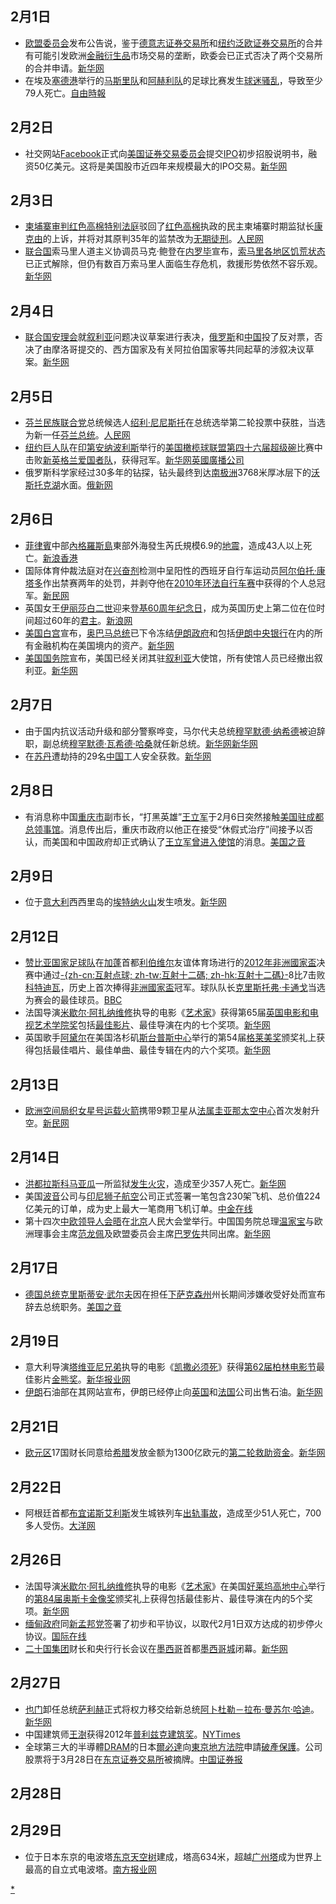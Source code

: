 {{monthInNews|2012|2}}

== 2月1日 ==
* [[欧盟委员会|欧盟委员会]]发布公告说，鉴于[[德意志证券交易所|德意志证券交易所]]和[[纽约泛欧证券交易所|纽约泛欧证券交易所]]的合并有可能引发欧洲[[金融衍生品|金融衍生品]]市场交易的垄断，欧委会已正式否决了两个交易所的合并申请。[http://news.xinhuanet.com/world/2012-02/01/c_111478182.htm 新华网]
* 在埃及[[塞德港|塞德港]]举行的[[马斯里足球俱乐部|马斯里队]]和[[阿赫利体育俱乐部|阿赫利队]]的足球比赛发生[[塞德港球迷骚乱|球迷骚乱]]，导致至少79人死亡。[http://iservice.libertytimes.com.tw/liveNews/news.php?no=598705&type=%E5%9C%8B%E9%9A%9B 自由時報]{{dead link|date=十一月 2017 |bot=InternetArchiveBot }}

== 2月2日 ==
* 社交网站[[Facebook|Facebook]]正式向[[美国证券交易委员会|美国证券交易委员会]]提交[[IPO|IPO]]初步招股说明书，融资50亿美元。这将是美国股市近四年来规模最大的IPO交易。[http://news.xinhuanet.com/tech/2012-02/02/c_122645077.htm 新华网]{{Wayback|url=http://news.xinhuanet.com/tech/2012-02/02/c_122645077.htm |date=20140702175853 }}

== 2月3日 ==
* [[柬埔寨法院特別法庭|柬埔寨审判红色高棉特别法庭]]驳回了[[红色高棉|红色高棉]]执政的民主柬埔寨时期监狱长[[康克由|康克由]]的上诉，并将对其原判35年的监禁改为[[无期徒刑|无期徒刑]]。[http://world.people.com.cn/GB/57507/17018199.html 人民网]{{Wayback|url=http://world.people.com.cn/GB/57507/17018199.html |date=20200214075503 }}
* [[联合国|联合国]]索马里人道主义协调员马克·鲍登在[[内罗毕|内罗毕]]宣布，[[2011年非洲之角饥荒|索马里各地区饥荒状态]]已正式解除，但仍有数百万索马里人面临生存危机，救援形势依然不容乐观。[http://news.xinhuanet.com/world/2012-02/03/c_111485868.htm 新华网]

== 2月4日 ==
* [[联合国安理会|联合国安理会]]就[[叙利亚|叙利亚]]问题决议草案进行表决，[[俄罗斯|俄罗斯]]和[[中国|中国]]投了反对票，否决了由摩洛哥提交的、西方国家及有关阿拉伯国家等共同起草的涉叙决议草案。[http://news.xinhuanet.com/mil/2012-02/06/c_122662734.htm 新华网]{{Wayback|url=http://news.xinhuanet.com/mil/2012-02/06/c_122662734.htm |date=20120209141203 }}

== 2月5日 ==
*[[芬兰民族联合党|芬兰民族联合党]]总统候选人[[绍利·尼尼斯托|绍利·尼尼斯托]]在总统选举第二轮投票中获胜，当选为新一任[[芬兰总统|芬兰总统]]。[http://tv.people.com.cn/GB/166419/17035766.html 人民网]{{Wayback|url=http://tv.people.com.cn/GB/166419/17035766.html |date=20160304063649 }}
*[[纽约巨人|纽约巨人队]]在[[印第安纳波利斯|印第安纳波利斯]]举行的[[美国橄榄球联盟|美国橄榄球联盟]][[第四十六届超级碗|第四十六届超级碗]]比赛中击败[[新英格兰爱国者|新英格兰爱国者队]]，获得冠军。[http://news.xinhuanet.com/sports/2012-02/06/c_122662635.htm 新华网]{{Wayback|url=http://news.xinhuanet.com/sports/2012-02/06/c_122662635.htm |date=20120209063334 }}[http://www.bbc.co.uk/sport/0/american-football/16900513 英國廣播公司]{{Wayback|url=http://www.bbc.co.uk/sport/0/american-football/16900513 |date=20130114153621 }}
*俄罗斯科学家经过30多年的钻探，钻头最终到达[[南极洲|南极洲]]3768米厚冰层下的[[沃斯托克湖|沃斯托克湖]]水面。[https://archive.is/20130424190222/http://rusnews.cn/eguoxinwen/eluosi_keji/20120206/43318758.html 俄新网]

== 2月6日 == 
* [[菲律賓|菲律賓]]中部[[內格羅斯島|內格羅斯島]]東部外海發生芮氏規模6.9的[[2012年內格羅斯地震|地震]]，造成43人以上死亡。[https://web.archive.org/web/20120208230322/http://news.sina.com.hk/news/12/1/1/2569798/1.html 新浪香港]
*国际体育仲裁法庭对在[[兴奋剂|兴奋剂]]检测中呈阳性的西班牙自行车运动员[[阿尔伯托·康塔多|阿尔伯托·康塔多]]作出禁赛两年的处罚，并剥夺他在[[2010年环法自行车赛|2010年环法自行车赛]]中获得的个人总冠军。[http://news.xinmin.cn/rollnews/2012/02/06/13544482.html 新民网]{{Wayback|url=http://news.xinmin.cn/rollnews/2012/02/06/13544482.html |date=20160304202232 }}
* 英国女王[[伊丽莎白二世|伊丽莎白二世]]迎来[[伊利沙伯二世登基鑽禧紀念|登基60周年纪念日]]，成为英国历史上第二位在位时间超过60年的[[英国君主|君主]]。[http://eladies.sina.com.cn/qg/2012/0209/17591123689.shtml 新浪网]{{Wayback|url=http://eladies.sina.com.cn/qg/2012/0209/17591123689.shtml |date=20160304100937 }}
* [[美国白宫|美国白宫]]宣布，[[贝拉克·奥巴马|奥巴马总统]]已下令冻结[[伊朗政府|伊朗政府]]和包括[[伊朗中央银行|伊朗中央银行]]在内的所有金融机构在美国境内的资产。[http://news.xinhuanet.com/world/2012-02/07/c_111494038.htm 新华网]{{Wayback|url=http://news.xinhuanet.com/world/2012-02/07/c_111494038.htm |date=20120210205057 }}
* [[美国国务院|美国国务院]]宣布，美国已经关闭其驻[[叙利亚|叙利亚]]大使馆，所有使馆人员已经撤出叙利亚。[http://news.xinhuanet.com/world/2012-02/07/c_111494110.htm 新华网]{{Wayback|url=http://news.xinhuanet.com/world/2012-02/07/c_111494110.htm |date=20120210004842 }}

== 2月7日 ==
*由于国内抗议活动升级和部分警察哗变，马尔代夫总统[[穆罕默德·纳希德|穆罕默德·纳希德]]被迫辞职，副总统[[穆罕默德·瓦希德·哈桑|穆罕默德·瓦希德·哈桑]]就任新总统。[http://news.xinhuanet.com/world/2012-02/07/c_111496652.htm 新华网][http://news.xinhuanet.com/world/2012-02/09/c_122675886.htm 新华网]{{Wayback|url=http://news.xinhuanet.com/world/2012-02/09/c_122675886.htm |date=20120421193855 }}
* 在[[苏丹|苏丹]]遭劫持的29名[[中国|中国]]工人安全获救。[http://news.xinhuanet.com/world/2012-02/09/c_122680053.htm 新华网]

==2月8日==
*有消息称中国[[重庆市|重庆市]]副市长，“打黑英雄”[[王立军|王立军]]于2月6日突然接触[[美国驻成都总领事馆|美国驻成都总领事馆]]。消息传出后，重庆市政府以他正在接受“休假式治疗”间接予以否认，而美国和中国政府却正式确认了[[王立军事件|王立军曾进入使馆]]的消息。[http://www.voanews.com/chinese/news/20120208-Wang-Lijun-Mystery-139003789.html 美国之音]{{Wayback|url=http://www.voanews.com/chinese/news/20120208-Wang-Lijun-Mystery-139003789.html |date=20120211040719 }}

==2月9日==
* 位于[[意大利|意大利]]西西里岛的[[埃特纳火山|埃特纳火山]]发生喷发。[http://news.xinhuanet.com/photo/2012-02/10/c_122683394.htm 新华网]
==2月12日==
* [[赞比亚国家足球队|赞比亚国家足球队]]在[[加蓬|加蓬]]首都[[利伯维尔|利伯维尔]]友谊体育场进行的[[2012年非洲國家盃|2012年非洲國家盃]]决赛中通过[[互射十二碼|-{zh-cn:互射点球; zh-tw:互射十二碼; zh-hk:互射十二碼}-]]8比7击败[[科特迪瓦国家足球队|科特迪瓦]]，历史上首次捧得[[非洲國家盃|非洲國家盃]]冠军。球队队长[[克里斯托弗·卡通戈|克里斯托弗·卡通戈]]当选为赛会的最佳球员。[http://www.bbc.co.uk/sport/0/football/16999874 BBC]{{Wayback|url=http://www.bbc.co.uk/sport/0/football/16999874 |date=20160118132209 }}
* 法国导演[[米歇尔·阿扎纳维修|米歇尔·阿扎纳维修]]执导的电影《[[艺术家_(电影)|艺术家]]》获得第65届[[英国电影和电视艺术学院奖|英国电影和电视艺术学院奖]]包括[[英国电影学院奖最佳影片|最佳影片]]、最佳导演在内的七个奖项。[http://news.xinhuanet.com/world/2012-02/13/c_111518303.htm 新华网]
* 英国歌手[[阿黛尔|阿黛尔]]在美国洛杉矶[[斯台普斯中心|斯台普斯中心]]举行的第54届[[格莱美奖|格莱美奖]]颁奖礼上获得包括最佳唱片、最佳单曲、最佳专辑在内的六个奖项。[http://news.xinhuanet.com/world/2012-02/13/c_111519837.htm 新华网]{{Wayback|url=http://news.xinhuanet.com/world/2012-02/13/c_111519837.htm |date=20160414204631 }}
==2月13日==
*[[欧洲空间局|欧洲空间局]][[织女星号运载火箭|织女星号运载火箭]]携带9颗卫星从[[蓋亞那太空中心|法属圭亚那太空中心]]首次发射升空。[http://news.xinmin.cn/rollnews/2012/02/14/13633795.html 新民网]{{Wayback|url=http://news.xinmin.cn/rollnews/2012/02/14/13633795.html |date=20160304200020 }}

==2月14日==
*[[洪都拉斯|洪都拉斯]][[科马亚瓜|科马亚瓜]]一所监狱[[科马亚瓜监狱大火|发生火灾]]，造成至少357人死亡。[http://news.xinhuanet.com/world/2012-02/16/c_111533655.htm 新华网]{{Wayback|url=http://news.xinhuanet.com/world/2012-02/16/c_111533655.htm |date=20120220131214 }}
*美国[[波音|波音]]公司与[[印尼狮子航空|印尼狮子航空]]公司正式签署一笔包含230架飞机、总价值224亿美元的订单，成为史上最大一笔商用飞机订单。[https://web.archive.org/web/20150620075700/http://sc.stock.cnfol.com/120215/123,1764,11755347,00.shtml 中金在线]
* 第十四次[[中欧领导人会晤|中欧领导人会晤]]在[[北京|北京]]人民大会堂举行。中国国务院总理[[温家宝|温家宝]]与欧洲理事会主席[[范龙佩|范龙佩]]及欧盟委员会主席[[巴罗佐|巴罗佐]]共同出席。[http://news.xinhuanet.com/politics/2012-02/14/c_111524071.htm 新华网]{{Wayback|url=http://news.xinhuanet.com/politics/2012-02/14/c_111524071.htm |date=20120223183443 }}

==2月17日==
*[[德国总统|德国总统]][[克里斯蒂安·武尔夫|克里斯蒂安·武尔夫]]因在担任[[下萨克森州|下萨克森州]]州长期间涉嫌收受好处而宣布辞去总统职务。[http://www.voanews.com/chinese/news/20120217-GERMANY-PRESIDENT-139505048.html 美国之音]

==2月19日==
*意大利导演[[塔维亚尼兄弟|塔维亚尼兄弟]]执导的电影《[[凯撒必须死|凯撒必须死]]》获得[[第62届柏林电影节|第62届柏林电影节]]最佳影片[[金熊奖|金熊奖]]。[https://web.archive.org/web/20160304133424/http://news.xhby.net/system/2012/02/20/012753183.shtml 新华报业网]
* [[伊朗|伊朗]]石油部在其网站宣布，伊朗已经停止向[[英国|英国]]和[[法国|法国]]公司出售石油。[http://news.xinhuanet.com/world/2012-02/19/c_122723137.htm 新华网]{{Wayback|url=http://news.xinhuanet.com/world/2012-02/19/c_122723137.htm |date=20150823085244 }}

==2月21日==
* [[欧元区|欧元区]]17国财长同意给[[希腊|希腊]]发放金额为1300亿欧元的[[希臘國債危機|第二轮救助资金]]。[http://news.xinhuanet.com/world/2012-02/23/c_122742370.htm 新华网]

==2月22日==
*阿根廷首都[[布宜诺斯艾利斯|布宜诺斯艾利斯]]发生城铁列车[[2012年布宜諾斯艾利斯火車事故|出轨事故]]，造成至少51人死亡，700多人受伤。[https://web.archive.org/web/20140912095426/http://news.dayoo.com/world/57402/201202/25/57402_105892345.htm 大洋网]

==2月26日==
*法国导演[[米歇尔·阿扎纳维修|米歇尔·阿扎纳维修]]执导的电影《[[艺术家_(电影)|艺术家]]》在美国[[好莱坞高地中心|好莱坞高地中心]]举行的[[第84届奥斯卡金像奖|第84届奥斯卡金像奖]]颁奖礼上获得包括最佳影片、最佳导演在内的5个奖项。[http://news.xinhuanet.com/world/2012-02/27/c_111575691.htm 新华网]
* [[缅甸政府|缅甸政府]]同[[新孟邦党|新孟邦党]]签署了初步和平协议，以取代2月1日双方达成的初步停火协议。[http://gb.cri.cn/27824/2012/02/28/2225s3575259.htm 国际在线]{{Wayback|url=http://gb.cri.cn/27824/2012/02/28/2225s3575259.htm |date=20160304124731 }}
* [[二十国集团|二十国集团]]财长和央行行长会议在[[墨西哥|墨西哥]]首都[[墨西哥城|墨西哥城]]闭幕。[http://news.xinhuanet.com/world/2012-02/27/c_111572214.htm 新华网]

==2月27日==
* [[也门|也门]]卸任总统[[萨利赫|萨利赫]]正式将权力移交给新总统[[阿卜杜勒－拉布·曼苏尔·哈迪|阿卜杜勒－拉布·曼苏尔·哈迪]]。[http://news.xinhuanet.com/world/2012-02/27/c_111575812.htm 新华网]
* 中国建筑师[[王澍_(建筑师)|王澍]]获得2012年[[普利兹克建筑奖|普利兹克建筑奖]]。[http://www.nytimes.com/2012/02/28/arts/design/pritzker-prize-awarded-to-wang-shu-chinese-architect.html NYTimes]{{Wayback|url=http://www.nytimes.com/2012/02/28/arts/design/pritzker-prize-awarded-to-wang-shu-chinese-architect.html |date=20171020083923 }}
*全球第三大的半導體[[DRAM|DRAM]]的日本[[爾必達|爾必達]]向[[東京地方法院|東京地方法院]]申請[[破產保護|破產保護]]。公司股票将于3月28日在[[东京证券交易所|东京证券交易所]]被摘牌。[http://cs.xinhuanet.com/sylm/jsbd/201202/t20120228_3261165.html 中国证券报]{{dead link|date=十一月 2017 |bot=InternetArchiveBot }}

==2月28日==
==2月29日==
*位于日本东京的电波塔[[东京天空树|东京天空树]]建成，塔高634米，超越[[广州塔|广州塔]]成为世界上最高的自立式电波塔。[https://web.archive.org/web/20120302234931/http://nf.nfdaily.cn/nfdsb/content/2012-03/02/content_39351034.htm 南方报业网]

{{各月大事记}}

[[Category:2012年2月|*]]